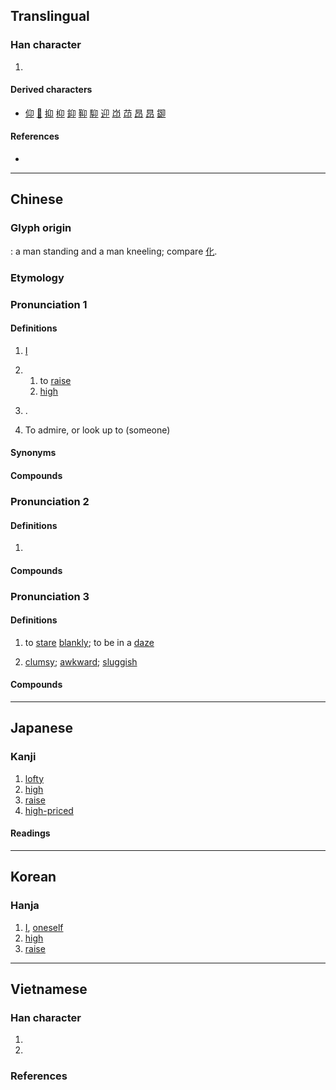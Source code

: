 {{also|卯|卵}}
{{character info}}
==Translingual==

===Han character===
{{Han char|rn=26|rad=卩|as=02|sn=4|four=27720|canj=HVSL|ids=⿰⿱丿𠄌卩}}

# {{n-g|When used as a component in other characters , 卬 can be referred to as [[昂字底]].}}

====Derived characters====
* [[仰]] [[𢗾]] [[抑]] [[枊]] [[䤝]] [[䩕]] [[䭹]] [[迎]] [[岇]] [[䒢]] [[昂]] [[䀚]] [[𨧞]]

====References====
* {{Han ref|kx=0158.490|dkj=02841|dj=0363.070|hdz=10310.120|uh=536C|ud=21356|bh=C957|bd=51543}}

----

==Chinese==
{{zh-forms|alt=𠨐,卭}}

===Glyph origin===
{{Han etym}}
{{Han compound|匕|卩|ls=ic}}: a man standing and a man kneeling; compare [[化]].

===Etymology===
{{rfe|zh|Is the sense “I” from Proto-Sino-Tibetan [[Reconstruction:Proto-Sino-Tibetan/ŋa|*ŋa]] ?}}

===Pronunciation 1===
{{zh-pron
|m=áng
|c=ngong4
|mn=ml:gông
|mc=1
|oc=y,1
|cat=
}}

====Definitions====
{{zh-hanzi}}

# {{lb|zh|literary|or|old-style|_|Xiang}} [[I]]
# {{zh-alt-form|昂}}
## to [[raise]]
## [[high]]
# {{surname|zh}}.
# To admire, or look up to (someone)

====Synonyms====
{{zh-dial|我}}

====Compounds====
{{zh-der|卬燥|卬首信眉|卬卬}}

===Pronunciation 2===
{{zh-pron
|m=yǎng
|c=joeng5
|mc=2
|oc=n,2
|cat=
}}

====Definitions====
{{zh-hanzi}}

# {{zh-alt-form|仰}}

====Compounds====
{{zh-der|瞻卬}}

===Pronunciation 3===
{{zh-pron
|mn=xm,zz:gāng
|cat=
}}

====Definitions====
{{zh-hanzi}}

# {{lb|zh|Xiamen|&|Zhangzhou|_|Hokkien}} to [[stare]] [[blankly]]; to be in a [[daze]]
# {{lb|zh|Zhangzhou|_|Hokkien}} [[clumsy]]; [[awkward]]; [[sluggish]] {{gl|usually said in reduplication}}

====Compounds====
{{zh-der|卬去}}

----

==Japanese==

===Kanji===
{{ja-kanji|grade=|rs=卩02}}

# [[lofty]]
# [[high]]
# [[raise]]
# [[high-priced]]

====Readings====
{{ja-readings
|on=ごう<がう, きょう<きやう
|kun=のぞむ, なす, たかぶる
}}

----

==Korean==

===Hanja===
{{ko-hanja|hangeul=앙|rv=ang|mr=ang}}

# [[I]], [[oneself]]
# [[high]]
# [[raise]]

----

==Vietnamese==

===Han character===
{{vi-readings|rs=口04
|hanviet=ngang-gdhn;tvctdhv;hvttd;tchvtd
|phienthiet=
|nom=ngang-gdhn
}}

# {{han tu form of|ngang|first person pronoun in literary texts}}
# {{nom form of|ngang|[[horizontal]], [[level]], [[flat]], [[stubborn]]}}

===References===
<references/>